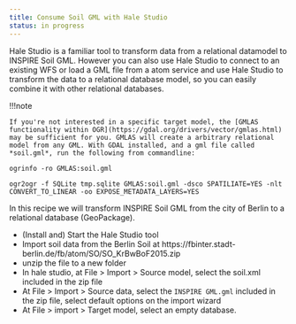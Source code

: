 ```yaml
---
title: Consume Soil GML with Hale Studio
status: in progress
---
```


Hale Studio is a familiar tool to transform data from a relational datamodel to INSPIRE Soil GML. However you can also use Hale Studio to connect to an existing WFS or load a GML file from a atom service and use Hale Studio to transform the data to a relational database model, so you can easily combine it with other relational databases.

!!!note

    If you're not interested in a specific target model, the [GMLAS functionality within OGR](https://gdal.org/drivers/vector/gmlas.html) may be sufficient for you. GMLAS will create a arbitrary relational model from any GML. With GDAL installed, and a gml file called *soil.gml*, run the following from commandline:

    ogrinfo -ro GMLAS:soil.gml

    ogr2ogr -f SQLite tmp.sqlite GMLAS:soil.gml -dsco SPATILIATE=YES -nlt CONVERT_TO_LINEAR -oo EXPOSE_METADATA_LAYERS=YES



In this recipe we will transform INSPIRE Soil GML from the city of Berlin to a relational database (GeoPackage).

- (Install and) Start the Hale Studio tool
- Import soil data from the Berlin Soil at https://fbinter.stadt-berlin.de/fb/atom/SO/SO_KrBwBoF2015.zip
- unzip the file to a new folder
- In hale studio, at File > Import > Source model, select the soil.xml included in the zip file
- At File > Import > Source data, select the `INSPIRE GML.gml` included in the zip file, select default options on the import wizard
- At File > import > Target model, select an empty database.



